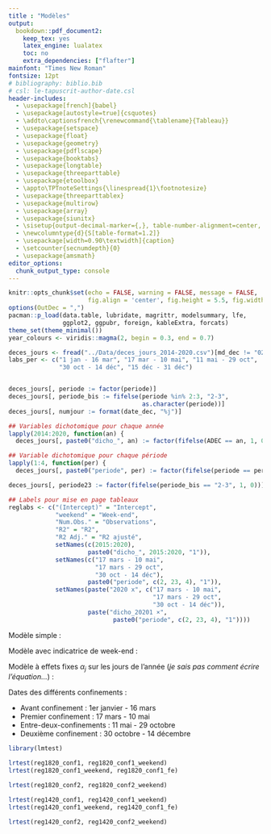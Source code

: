 ```yaml
---
title : "Modèles"
output:
  bookdown::pdf_document2:
    keep_tex: yes 
    latex_engine: lualatex
    toc: no
    extra_dependencies: ["flafter"]
mainfont: "Times New Roman"
fontsize: 12pt
# bibliography: biblio.bib
# csl: le-tapuscrit-author-date.csl
header-includes:
  - \usepackage[french]{babel}
  - \usepackage[autostyle=true]{csquotes}
  - \addto\captionsfrench{\renewcommand{\tablename}{Tableau}}
  - \usepackage{setspace}
  - \usepackage{float}
  - \usepackage{geometry}
  - \usepackage{pdflscape}
  - \usepackage{booktabs}
  - \usepackage{longtable}
  - \usepackage{threeparttable}
  - \usepackage{etoolbox}
  - \appto\TPTnoteSettings{\linespread{1}\footnotesize}
  - \usepackage{threeparttablex}
  - \usepackage{multirow}
  - \usepackage{array}
  - \usepackage{siunitx}
  - \sisetup{output-decimal-marker={,}, table-number-alignment=center, table-text-alignment=center, table-align-text-pre = false, table-align-text-post = false,detect-weight}
  - \newcolumntype{d}{S[table-format=1.2]}
  - \usepackage[width=0.90\textwidth]{caption}
  - \setcounter{secnumdepth}{0}
  - \usepackage{amsmath}
editor_options: 
  chunk_output_type: console
---
```


```r
knitr::opts_chunk$set(echo = FALSE, warning = FALSE, message = FALSE,
                      fig.align = 'center', fig.height = 5.5, fig.width = 9)
options(OutDec = ",")
pacman::p_load(data.table, lubridate, magrittr, modelsummary, lfe,
               ggplot2, ggpubr, foreign, kableExtra, forcats)
theme_set(theme_minimal())
year_colours <- viridis::magma(2, begin = 0.3, end = 0.7)

deces_jours <- fread("../Data/deces_jours_2014-2020.csv")[md_dec != "02-29"]
labs_per <- c("1 jan - 16 mar", "17 mar - 10 mai", "11 mai - 29 oct",
              "30 oct - 14 déc", "15 déc - 31 déc")


deces_jours[, periode := factor(periode)]
deces_jours[, periode_bis := fifelse(periode %in% 2:3, "2-3", 
                                     as.character(periode))]
deces_jours[, numjour := format(date_dec, "%j")]

## Variables dichotomique pour chaque année
lapply(2014:2020, function(an) {
  deces_jours[, paste0("dicho_", an) := factor(fifelse(ADEC == an, 1, 0))]})

## Variable dichotomique pour chaque période
lapply(1:4, function(per) {
  deces_jours[, paste0("periode", per) := factor(fifelse(periode == per, 1, 0))]})

deces_jours[, periode23 := factor(fifelse(periode_bis == "2-3", 1, 0))]

## Labels pour mise en page tableaux
reglabs <- c("(Intercept)" = "Intercept",
             "weekend" = "Week-end",
             "Num.Obs." = "Observations",
             "R2" = "R2", 
             "R2 Adj." = "R2 ajusté",
             setNames(c(2015:2020), 
                      paste0("dicho_", 2015:2020, "1")),
             setNames(c("17 mars - 10 mai", 
                        "17 mars - 29 oct", 
                        "30 oct - 14 déc"), 
                      paste0("periode", c(2, 23, 4), "1")),
             setNames(paste("2020 x", c("17 mars - 10 mai", 
                                        "17 mars - 29 oct", 
                                        "30 oct - 14 déc")),
                      paste("dicho_20201 ×", 
                             paste0("periode", c(2, 23, 4), "1"))))


```

Modèle simple :
\begin{equation}
\mathrm{Décès}_{it} = \beta_0 + \beta_1 \mathrm{Année}_i + \beta_2 \mathrm{Période}_t + \beta_3 (\mathrm{Année}_i \times \mathrm{Période}_t) + \epsilon_i
\end{equation}


Modèle avec indicatrice de week-end :
\begin{equation}
\begin{aligned}
  \textrm{Décès}_{it} = \beta_0 &+ \beta_1 \textrm{Année}_i + \beta_2 \textrm{Période}_t + \beta_3 (\textrm{Année}_i \times \textrm{Période}_t)\\
   &+ \beta_4 \textrm{Week-end} + \epsilon_i
\end{aligned}
\end{equation}


Modèle à effets fixes $\alpha_j$ sur les jours de l'année (*je sais pas comment écrire l'équation...*) :
\begin{equation}
\begin{aligned}
  \textrm{Décès}_{ijt} = \beta_0 &+ \beta_1 \textrm{Année}_i + \beta_2 \textrm{Période}_t + \beta_3 (\textrm{Année}_i \times \textrm{Période}_t)\\
   &+ \beta_4 \textrm{Week-end} + \alpha_j + \epsilon_i
\end{aligned}
\end{equation}

Dates des différents confinements : 

- Avant confinement : 1er janvier - 16 mars
- Premier confinement : 17 mars - 10 mai
- Entre-deux-confinements : 11 mai - 29 octobre
- Deuxième confinement : 30 octobre - 14 décembre

\begin{landscape}
```r
reg1820_conf1 <- felm(ndec ~ dicho_2019 + dicho_2020 + 
                        periode23 + dicho_2020:periode23,
                      data = deces_jours[periode %in% 1:3 & 
                                           ADEC %in% 2018:2020])

reg1820_conf1_weekend <- felm(ndec ~ dicho_2019 + dicho_2020 + 
                                periode23 + dicho_2020:periode23 + weekend,
                      data = deces_jours[periode %in% 1:3 & 
                                           ADEC %in% 2018:2020])

reg1820_conf1_fe <- felm(ndec ~ dicho_2019 + dicho_2020 + 
                           periode23 + dicho_2020:periode23 + 
                           weekend|numjour|0|0,
                          data = deces_jours[periode %in% 1:3 & 
                                               ADEC %in% 2018:2020])


reg1420_conf1 <- felm(ndec ~ dicho_2015 + dicho_2016 + dicho_2017 + 
                        dicho_2018 + dicho_2019 + dicho_2020 + 
                        periode23 + dicho_2020:periode23,
                      data = deces_jours[periode %in% 1:3 & 
                                           ADEC %in% 2014:2020])

reg1420_conf1_weekend <- felm(ndec ~ dicho_2015 + dicho_2016 + dicho_2017 + 
                                dicho_2018 + dicho_2019 + dicho_2020 + 
                                periode23 + dicho_2020:periode23 + weekend,
                              data = deces_jours[periode %in% 1:3 & 
                                                   ADEC %in% 2014:2020])

reg1420_conf1_fe <- felm(ndec ~ dicho_2015 + dicho_2016 + dicho_2017 + 
                           dicho_2018 + dicho_2019 + dicho_2020 + 
                           periode23 + dicho_2020:periode23 + 
                           weekend|numjour|0|0,
                         data = deces_jours[periode %in% 1:3 & 
                                              ADEC %in% 2014:2020])


tab <- modelsummary(list(reg1820_conf1, 
                         reg1820_conf1_weekend, 
                         reg1820_conf1_fe,
                         reg1420_conf1, 
                         reg1420_conf1_weekend, 
                         reg1420_conf1_fe),
                    output = "data.frame",
                    #vcov = sandwich::vcovHC,
                    estimate = "{estimate}{stars}",
                    statistic = "({conf.low} ; {conf.high})",
                    fmt = function(x) round(x, 2),
                    stars = c('*' = .1, "**" = .05, "***" = .01))[c(2,4:9)]

tab$term <- reglabs[tab$term]
tab[seq(2, (nrow(tab)-3), 2),]$term <- ""
names(tab) <- c(" ", rep(c("(1)", "(2)", "(3)"), 2))

tab %>% 
  kbl(longtable = F, booktabs = T,
      escape = F, format = "latex",
      caption = "Effet du premier confinement sur le nombre de décès journaliers des 18-29 ans", 
      linesep = "",
      align = c("l", rep("c", 6))) %>% 
  kable_styling(position ="center", 
                latex_options = c("HOLD_position")) %>%
  #column_spec(column = 2, bold = T) %>%
  row_spec(9:10, bold=TRUE) %>%
  add_header_above(c("", "2018-2019" = 3, "2014-2019" = 3),
                   bold = T) %>%
  footnote(general = c("Source : INSEE, 2014 à 2020.",
                       "Champ : décès journaliers de personnes agées de 18 à 29 ans survenus en France métropolitaine entre 2014 et 2020, sur la période du 1er janvier au 10 mai.",
                       "Seuils de significativité : p < 0,1 *; p < 0,05 **, p < 0,01 ***."), 
           general_title = "", threeparttable = T)

```


```r
reg1820_conf2 <- felm(ndec ~ dicho_2019 + dicho_2020 + 
                        periode4 + dicho_2020:periode4,
                      data = deces_jours[periode %in% c(1,4) & 
                                           ADEC %in% 2018:2020])
reg1820_conf2_weekend <- felm(ndec ~ dicho_2019 + dicho_2020 + 
                                periode4 + dicho_2020:periode4 +
                                weekend,
                              data = deces_jours[periode %in% c(1,4) & 
                                                   ADEC %in% 2018:2020])


reg1420_conf2 <- felm(ndec ~ dicho_2015 + dicho_2016 + dicho_2017 + 
                        dicho_2018 + dicho_2019 + dicho_2020 + 
                        periode4 + dicho_2020:periode4,
                      data = deces_jours[periode %in% c(1,4) & 
                                           ADEC %in% 2014:2020])
reg1420_conf2_weekend <- felm(ndec ~ dicho_2015 + dicho_2016 + dicho_2017 + 
                                dicho_2018 + dicho_2019 + dicho_2020 + 
                                periode4 + dicho_2020:periode4 +
                                weekend,
                              data = deces_jours[periode %in% c(1,4) & 
                                                   ADEC %in% 2014:2020])

tab <- modelsummary(list(reg1820_conf2,
                         reg1820_conf2_weekend,
                         reg1420_conf2,
                         reg1420_conf2_weekend),
                    output = "data.frame",
                    #vcov = sandwich::vcovHC,
                    estimate = "{estimate}{stars}",
                    statistic = "({conf.low} ; {conf.high})",
                    fmt = function(x) round(x, 2),
                    stars = c('*' = .1, "**" = .05, "***" = .01))[c(2,4:7)]

tab$term <- reglabs[tab$term]
tab[seq(2, (nrow(tab)-3), 2),]$term <- ""
names(tab) <- c(" ", rep(c("(1)", "(2)"), 2))

tab %>% 
  kbl(longtable = F, booktabs = T,
      escape = F, format = "latex",
      caption = "Effet du deuxième confinement sur le nombre de décès journaliers des 18-29 ans", 
      linesep = "",
      align = c("l", rep("c", 4))) %>% 
  kable_styling(position ="center", 
                latex_options = c("HOLD_position")) %>%
  #column_spec(column = 2, bold = T) %>%
  row_spec(9:10, bold=TRUE) %>%
  add_header_above(c("", "2018-2019" = 2, "2014-2019" = 2),
                   bold = T) %>%
  footnote(general = c("Source : INSEE, 2014 à 2020.",
                       "Champ : décès journaliers de personnes agées de 18 à 29 ans survenus en France métropolitaine entre 2014 et 2020, sur la période du 1er janvier au 16 mars et du 30 octobre au 14 décembre.",
                       "Seuils de significativité : p < 0,1 *; p < 0,05 **, p < 0,01 ***."), 
           general_title = "", threeparttable = T)

```


```r
reg1820_per23 <- felm(ndec ~ dicho_2019 + dicho_2020 + 
                        periode23 + dicho_2020:periode23,
                      data = deces_jours[periode %in% 1:3 & 
                                           ADEC %in% 2018:2020])

reg1820_per23_weekend <- felm(ndec ~ dicho_2019 + dicho_2020 + 
                                periode23 + dicho_2020:periode23 + weekend,
                      data = deces_jours[periode %in% 1:3 & 
                                           ADEC %in% 2018:2020])

reg1820_per23_fe <- felm(ndec ~ dicho_2019 + dicho_2020 + 
                           periode23 + dicho_2020:periode23 + 
                           weekend|numjour|0|0,
                          data = deces_jours[periode %in% 1:3 & 
                                               ADEC %in% 2018:2020])


reg1420_per23 <- felm(ndec ~ dicho_2015 + dicho_2016 + dicho_2017 + 
                        dicho_2018 + dicho_2019 + dicho_2020 + 
                        periode23 + dicho_2020:periode23,
                      data = deces_jours[periode %in% 1:3 & 
                                           ADEC %in% 2014:2020])

reg1420_per23_weekend <- felm(ndec ~ dicho_2015 + dicho_2016 + dicho_2017 + 
                                dicho_2018 + dicho_2019 + dicho_2020 + 
                                periode23 + dicho_2020:periode23 + weekend,
                              data = deces_jours[periode %in% 1:3 & 
                                                   ADEC %in% 2014:2020])

reg1420_per23_fe <- felm(ndec ~ dicho_2015 + dicho_2016 + dicho_2017 + 
                           dicho_2018 + dicho_2019 + dicho_2020 + 
                           periode23 + dicho_2020:periode23 + 
                           weekend|numjour|0|0,
                         data = deces_jours[periode %in% 1:3 & 
                                              ADEC %in% 2014:2020])

tab <- modelsummary(list(reg1820_per23, 
                         reg1820_per23_weekend, 
                         reg1820_per23_fe,
                         reg1420_per23, 
                         reg1420_per23_weekend, 
                         reg1420_per23_fe),
                    output = "data.frame",
                    #vcov = sandwich::vcovHC,
                    estimate = "{estimate}{stars}",
                    statistic = "({conf.low} ; {conf.high})",
                    fmt = function(x) round(x, 2),
                    stars = c('*' = .1, "**" = .05, "***" = .01))[c(2,4:9)]

tab$term <- reglabs[tab$term]
tab[seq(2, (nrow(tab)-3), 2),]$term <- ""
names(tab) <- c(" ", rep(c("(1)", "(2)", "(3)"), 2))

tab %>% 
  kbl(longtable = F, booktabs = T,
      escape = F, format = "latex",
      caption = "Effet du premier confinement et de la période d'entre-deux-confinement sur le nombre de décès journaliers des 18-29 ans", 
      linesep = "",
      align = c("l", rep("c", 6))) %>% 
  kable_styling(position ="center", 
                latex_options = c("HOLD_position")) %>%
  #column_spec(column = 2, bold = T) %>%
  row_spec(9:10, bold=TRUE) %>%
  add_header_above(c("", "2018-2019" = 3, "2014-2019" = 3),
                   bold = T) %>%
  footnote(general = c("Source : INSEE, 2014 à 2020.",
                       "Champ : décès journaliers de personnes agées de 18 à 29 ans survenus en France métropolitaine entre 2014 et 2020, sur la période du 1er janvier au 29 octobre.",
                       "Seuils de significativité : p < 0,1 *; p < 0,05 **, p < 0,01 ***."), 
           general_title = "", threeparttable = T)

```


```r
regfem1820_conf1_fe <- felm(ndec_fem ~ dicho_2019 + dicho_2020 + periode2 + 
                              dicho_2020:periode2 + weekend|numjour|0|0,
                         data = deces_jours[periode %in% c(1,2) & 
                                              ADEC %in% 2018:2020])

regfem1420_conf1_fe <- felm(ndec_fem ~ dicho_2015 + dicho_2016 + dicho_2017 + 
                              dicho_2018 + dicho_2019 + dicho_2020 + 
                              periode2 + dicho_2020*periode2 + 
                              weekend|numjour|0|0,
                         data = deces_jours[periode %in% c(1,2) & 
                                              ADEC %in% 2014:2020])

reghom1820_conf1_fe <- felm(ndec_hom ~ dicho_2019 + dicho_2020 + periode2 + 
                              dicho_2020:periode2 + weekend|numjour|0|0,
                         data = deces_jours[periode %in% c(1,2) & 
                                              ADEC %in% 2018:2020])

reghom1420_conf1_fe <- felm(ndec_hom ~ dicho_2015 + dicho_2016 + dicho_2017 + 
                              dicho_2018 + dicho_2019 + dicho_2020 + 
                              periode2 + dicho_2020*periode2 + 
                              weekend|numjour|0|0,
                         data = deces_jours[periode %in% c(1,2) & 
                                              ADEC %in% 2014:2020])

tab <- modelsummary(list(regfem1820_conf1_fe, 
                         regfem1420_conf1_fe,
                         reghom1820_conf1_fe, 
                         reghom1420_conf1_fe),
                    output = "data.frame",
                    #vcov = sandwich::vcovHC,
                    estimate = "{estimate}{stars}",
                    statistic = "({conf.low} ; {conf.high})",
                    fmt = function(x) round(x, 2),
                    stars = c('*' = .1, "**" = .05, "***" = .01))[c(2,4:7)]

tab$term <- reglabs[tab$term]
tab[seq(2, (nrow(tab)-3), 2),]$term <- ""
names(tab) <- c(" ", rep(c("(3)"), 4))

tab %>% 
  kbl(longtable = F, booktabs = T,
      escape = F, format = "latex",
      caption = "Effet différencié du premier confinement sur le nombre de décès journaliers des 18-29 ans chez les femmes et chez les hommes", 
      linesep = "",
      align = c("l", rep("c", 4))) %>% 
  kable_styling(position ="center", 
                latex_options = c("HOLD_position")) %>%
  #column_spec(column = 2, bold = T) %>%
  row_spec(9:10, bold=TRUE) %>%
  add_header_above(c("", rep(c("2018-2019" = 1, 
                               "2014-2019" = 1),2)),
                   bold = F, line = F) %>%
    add_header_above(c("", "Femmes" = 2, "Hommes" = 2),
                   bold = T) %>%
  footnote(general = c("Source : INSEE, 2014 à 2020.",
                       "Champ : décès journaliers de personnes agées de 18 à 29 ans survenus en France métropolitaine entre 2014 et 2020, sur la période du 1er janvier au 10 mai.",
                       "Seuils de significativité : p < 0,1 *; p < 0,05 **, p < 0,01 ***."), 
           general_title = "", threeparttable = T)

```
\end{landscape}


```r
library(lmtest)

lrtest(reg1820_conf1, reg1820_conf1_weekend)
lrtest(reg1820_conf1_weekend, reg1820_conf1_fe)

lrtest(reg1820_conf2, reg1820_conf2_weekend)

lrtest(reg1420_conf1, reg1420_conf1_weekend)
lrtest(reg1420_conf1_weekend, reg1420_conf1_fe)

lrtest(reg1420_conf2, reg1420_conf2_weekend)


```


